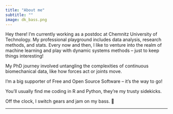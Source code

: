 ```yaml
---
title: "About me"
subtitle: ""
image: dk_bass.png
---
```


Hey there! I'm currently working as a postdoc at Chemnitz University of Technology. My professional playground includes data analysis, research methods, and stats. Every now and then, I like to venture into the realm of machine learning and play with dynamic systems methods -- just to keep things interesting!

My PhD journey involved untangling the complexities of continuous biomechanical data, like how forces act or joints move.

I'm a big supporter of Free and Open Source Software -- it's the way to go!

You'll usually find me coding in R and Python, they're my trusty sidekicks.

Off the clock, I switch gears and jam on my bass. 🎸

------------------------------------------------------------------------
